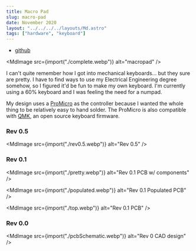 ```yaml
---
title: Macro Pad
slug: macro-pad
date: November 2020
layout: "../../../../layouts/Md.astro"
tags: ["hardware", "keyboard"]
---
```



- [github](https://github.com/ec965/dropout-numpad)

<MdImage src={import("./complete.webp")} alt="macropad" />

I can't quite remember how I got into mechanical keyboards... but they sure are
pretty. I have to find ways to use my Electrical Engineering degree somehow, so
I figured it'd be fun to make my own keyboard. I'm currently using a 60%
keyboard and I was feeling the need for a numpad.

My design uses a [ProMicro](https://www.sparkfun.com/products/12640) as the
controller because I wanted the whole thing to be relatively easy to hand
solder. The ProMicro is also compatible with
[QMK](https://github.com/qmk/qmk_firmware), an open source keyboard firmware.

### Rev 0.5

<MdImage src={import("./rev0.5.webp")} alt="Rev 0.5" />

### Rev 0.1

<MdImage src={import("./pretty.webp")} alt="Rev 0.1 PCB w/ components" />

<MdImage src={import("./populated.webp")} alt="Rev 0.1 Populated PCB" />

<MdImage src={import("./top.webp")} alt="Rev 0.1 PCB" />

### Rev 0.0

<MdImage src={import("./pcbSchematic.webp")} alt="Rev 0 CAD design" />
